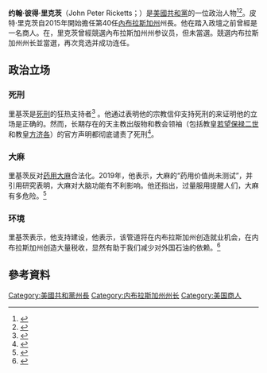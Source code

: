 {{noteTA
|1=zh-cn:里基茨;zh-hant:里克茨;
}}
{{Infobox officeholder
|name         = 皮特·里基茨
|original_name ={{lang|en|Pete Ricketts}}
|image        = Pete Ricketts by Gage Skidmore.jpg 
|order        = 第40任{{le|内布拉斯加州州长列表|List of governors of Nebraska|内布拉斯加州州长}}
|lieutenant   = {{le|麦克·佛利 (内布拉斯加州政治人物)|Mike Foley (Nebraska politician)|麦克·佛利}}
|term_start   = 2015年1月8日
|term_end     = 
|predecessor  = [[戴夫·海纳曼|戴夫·海纳曼]]
|successor    = 
|office1      = {{le|共和党州长协会|Republican Governors Association}}主席
|term_start1  = 2018年11月29日
|term_end1    = 2019年11月21日
|predecessor1 = [[比尔·哈斯拉姆|比尔·哈斯拉姆]]
|successor1   = [[格雷格·阿博特|格雷格·阿博特]]
|birth_name   = 约翰·彼得·里基茨
|birth_date   = {{birth date and age|1964|8|19}}
|birth_place  = {{USA}}[[内布拉斯加城_(内布拉斯加州)|内布拉斯加城]]
|death_date   = 
|death_place  = 
|spouse       = {{marriage|Susanne Shore|1997}}
|children     = 3
|party        = [[共和党_(美国)|共和党]]
|education    = [[芝加哥大学|芝加哥大学]]（[[文学士|BA]]，[[工商管理硕士|MBA]]）
|residence    = {{le|内布拉斯加州州长官邸|Nebraska Governor's Mansion|州长官邸}}
|website      = {{url|governor.nebraska.gov|Government website}}
}}
'''约翰·彼得·里克茨'''（John Peter Ricketts；{{bd|1964年|8月19日}}）是[[美國|美國]][[共和黨_(美國)|共和黨]]的一位政治人物<ref>{{cite news|last1=Hammel|first1=Paul|title=Platte Institute: Overhauled Nebraska tax system could drive more jobs|url=http://www.omaha.com/news/platte-institute-overhauled-nebraska-tax-system-could-drive-more-jobs/article_8c9a2108-5d83-52ee-a8d0-c8767cc6b9c5.html|accessdate=2015-07-02|publisher=''Omaha World-Herald''|date=2013-10-03}}</ref><ref>{{cite news|last1=Duggan|first1=Joe|title=After failed tuneup in 2006, Pete Ricketts says he's road-tested and ready to lead|url=http://www.omaha.com/news/politics/after-failed-tuneup-in-pete-ricketts-says-he-s-road/article_c8652891-e11c-5d43-ab7a-e5bb1b82ecbe.html|accessdate=2015-07-02|publisher=''Omaha World-Herald''|date=2014-10-19|archive-date=2018-10-10|archive-url=https://web.archive.org/web/20181010120359/https://www.omaha.com/news/politics/after-failed-tuneup-in-pete-ricketts-says-he-s-road/article_c8652891-e11c-5d43-ab7a-e5bb1b82ecbe.html|dead-url=no}}</ref>。皮特·里克茨自2015年開始擔任第40任[[內布拉斯加州|內布拉斯加州]]州長。他在踏入政壇之前曾經是一名商人。在{{le|2006年美国内布拉斯加州参议院选举|2006 United States Senate election in Nebraska|2006年}}，里克茨曾經競選內布拉斯加州州参议员，但未當選。{{le|2014年内布拉斯加州州长选举|2014 Nebraska gubernatorial election|2014年}}競選内布拉斯加州州长並當選，{{le|2018年内布拉斯加州州长选举|2018 Nebraska gubernatorial election|2018年}}再次竞选并成功连任。

==政治立场==
===死刑===
里基茨是[[死刑|死刑]]的狂热支持者<ref>{{cite web|url=https://www.nytimes.com/2018/08/03/us/nebraska-death-penalty-execution.html|title=Pope's Death Penalty Stance Won't Stop Execution, Nebraska's Catholic Governor Says|publisher=|accessdate=2018-08-03|archive-date=2020-11-09|archive-url=https://web.archive.org/web/20201109042945/https://www.nytimes.com/2018/08/03/us/nebraska-death-penalty-execution.html|dead-url=no}}</ref> 。他通过表明他的宗教信仰支持死刑的来证明他的立场是正确的。然而，长期存在的天主教出版物和教会领袖（包括教皇[[若望保禄二世|若望保禄二世]]和教皇[[方济各_(教宗)|方济各]]）的官方声明都彻底谴责了死刑<ref>{{Cite web |url=https://www.ncronline.org/news/people/nebraska-catholic-bishops-oppose-execution-death-row-inmate |title=存档副本 |access-date=2020-05-11 |archive-date=2021-01-28 |archive-url=https://web.archive.org/web/20210128024330/https://www.ncronline.org/news/people/nebraska-catholic-bishops-oppose-execution-death-row-inmate |dead-url=no }}</ref>。
===大麻===
里基茨反对[[药用大麻|药用大麻]]合法化。2019年，他表示，大麻的“药用价值尚未测试”，并引用研究表明，大麻对大脑功能有不利影响。他还指出，过量服用{{le|合成大麻素K2|Synthetic cannabinoids}}提醒人们，大麻有多危险。<ref>{{cite web | last1=Ricketts | first1=Pete | title=Marijuana Is a Dangerous Drug | url=https://governor.nebraska.gov/press/marijuana-dangerous-drug | date= | publisher=Office of Gov. Pete Ricketts | accessdate=2019-08-16 | archive-date=2021-03-17 | archive-url=https://web.archive.org/web/20210317023309/https://governor.nebraska.gov/press/marijuana-dangerous-drug | dead-url=no }}</ref> 
===环境===
里基茨表示，他支持{{le|拱心石管道|Keystone Pipeline}}建设，他表示，该管道将在内布拉斯加州创造就业机会，在内布拉斯加州创造大量税收，显然有助于我们减少对外国石油的依赖。<ref>{{cite web | last1=Brown | first1=Ben | title=Gov. Ricketts on Keystone: Being Less Dependent on Foreign Oil is a Big Deal | url=http://www.foxbusiness.com/politics/2017/05/05/gov-ricketts-on-keystone-being-less-dependent-on-foreign-oil-is-big-deal.html | date=2017-05-05 | publisher=[[福斯财经网|福斯财经网]] | accessdate=2017-05-05 | archive-date=2017-08-20 | archive-url=https://web.archive.org/web/20170820160840/http://www.foxbusiness.com/politics/2017/05/05/gov-ricketts-on-keystone-being-less-dependent-on-foreign-oil-is-big-deal.html | dead-url=no }}</ref>

== 參考資料 ==
{{reflist}}
[[Category:美國共和黨州長|Category:美國共和黨州長]]
[[Category:内布拉斯加州州长|Category:内布拉斯加州州长]]
[[Category:美国商人|Category:美国商人]]